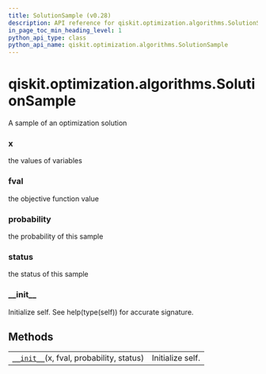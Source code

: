 ```yaml
---
title: SolutionSample (v0.28)
description: API reference for qiskit.optimization.algorithms.SolutionSample in qiskit v0.28
in_page_toc_min_heading_level: 1
python_api_type: class
python_api_name: qiskit.optimization.algorithms.SolutionSample
---
```


<span id="qiskit-optimization-algorithms-solutionsample" />

# qiskit.optimization.algorithms.SolutionSample

<Class id="qiskit.optimization.algorithms.SolutionSample" isDedicatedPage={true} github="https://github.com/qiskit-community/qiskit-aqua/tree/stable/0.9/qiskit/optimization/algorithms/optimization_algorithm.py" signature="SolutionSample(x, fval, probability, status)" modifiers="class">
  A sample of an optimization solution

  ### x

  <Attribute id="qiskit.optimization.algorithms.SolutionSample.x">
    the values of variables
  </Attribute>

  ### fval

  <Attribute id="qiskit.optimization.algorithms.SolutionSample.fval">
    the objective function value
  </Attribute>

  ### probability

  <Attribute id="qiskit.optimization.algorithms.SolutionSample.probability">
    the probability of this sample
  </Attribute>

  ### status

  <Attribute id="qiskit.optimization.algorithms.SolutionSample.status">
    the status of this sample
  </Attribute>

  ### \_\_init\_\_

  <Function id="qiskit.optimization.algorithms.SolutionSample.__init__" signature="__init__(x, fval, probability, status)">
    Initialize self. See help(type(self)) for accurate signature.
  </Function>

  ## Methods

  |                                                                                                                                                              |                  |
  | ------------------------------------------------------------------------------------------------------------------------------------------------------------ | ---------------- |
  | [`__init__`](#qiskit.optimization.algorithms.SolutionSample.__init__ "qiskit.optimization.algorithms.SolutionSample.__init__")(x, fval, probability, status) | Initialize self. |
</Class>

